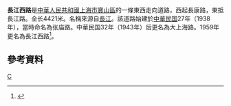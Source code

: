 '''長江西路'''是[[中華人民共和國|中華人民共和國]][[上海市|上海市]][[宝山区_(上海市)|寶山區]]的一條東西走向道路，西起長康路，東抵長江路。全长4421米。名稱來源自[[長江|長江]]。該道路始建於[[中華民国|中華民国]]27年（1938年），當時命名為张庙路。中華民国32年（1943年）后更名為大上海路。1959年更名為長江西路<ref>{{cite news |title=第一节　山川类 |url=http://www.shtong.gov.cn/Newsite/node2/node2245/node70862/node70870/node70920/node70926/userobject1ai73719.html |publisher=上海市地方志辦公室 |accessdate=2020-08-12 |archive-date=2018-12-15 |archive-url=https://web.archive.org/web/20181215174828/http://www.shtong.gov.cn/Newsite/node2/node2245/node70862/node70870/node70920/node70926/userobject1ai73719.html |dead-url=no }}</ref>。

== 參考資料 ==
{{Reflist|2}}

[[Category:上海道路|C]]